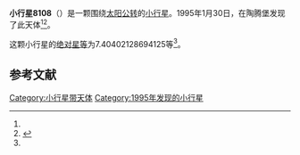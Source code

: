 {{Infobox planet
| bgcolour = #FFFFC0
| name = 8108 Wieland
| symbol = 
| image = 
| caption = 
| discovery = yes
| discovery_ref = 
| discoverer = {{link-en|佛蒙特·伯根|Freimut Börngen}}
| discovery_site = [[陶腾堡|陶腾堡]] 
| discovered = 1995年1月30日
| designations = yes
| mp_name = 
| named_after = 
| alt_names = 1995 BC16/ 1984 BJ4 / 1989 NL
| mp_category = [[主带小行星|主带小行星]]
| orbit_ref = <ref name="a">[http://ssd.jpl.nasa.gov/sbdb.cgi?sstr=8108 8108 Wieland] {{Wayback|url=http://ssd.jpl.nasa.gov/sbdb.cgi?sstr=8108 |date=20201124030619 }}，小行星數據庫瀏覽器（JPL Small-Body Database Browser）－[[美国国家航空航天局|美国国家航空航天局]]喷气推进实验室</ref>
| epoch = 2456400.5 (2013年4月18日更新)
| aphelion = {{convert|2.663248151353441|AU|km|3|abbr=on|lk=out}}
| perihelion = {{convert|2.07430720309453|AU|km|3|abbr=on}}
| semimajor = {{convert|2.368777677223985|AU|km|3|abbr=on}}
| eccentricity = 0.12431326
| period = 1331.634013 [[日|日]]<br />3.65[[儒略年|儒略年]]
| avg_speed = 
| inclination = 6.745944134979365
| asc_node = 314.4600060540014
| mean_anomaly = 
| arg_peri = 7.40402128694125
| satellites = 
| physical_characteristics = yes
| dimensions = 
| mass = 
| density = 
| surface_grav = 
| escape_velocity = 
| sidereal_day = 
| axial_tilt = 
| pole_ecliptic_lat = 
| pole_ecliptic_lon = 
| albedo = 
| temperatures= 
| temp_name1 = 
| mean_temp_1 = 
| max_temp_1 = 
| temp_name2 = 
| max_temp_2 = 
| spectral_type = 
| abs_magnitude = 7.40402128694125
}}

'''小行星8108'''（{{lang-en|8108 Wieland}}）是一颗围绕[[太阳|太阳]][[公转|公转]]的[[小行星|小行星]]。1995年1月30日，{{link-en|佛蒙特·伯根|Freimut Börngen}}在陶腾堡发现了此天体<ref name="a" /><ref>{{cite news|title=小行星列表|url=http://cfa-www.harvard.edu/iau/lists/NumberedMPs.txt|accessdate=2013-07-08|newspaper=哈佛大学|archive-date=2008-05-17|archive-url=https://web.archive.org/web/20080517010638/http://cfa-www.harvard.edu/iau/lists/NumberedMPs.txt|dead-url=no}}</ref>。

这颗小行星的[[绝对星等|绝对星等]]为7.40402128694125等<ref name="a" />。

==参考文献==
{{reflist}}
{{Minor Planet Number|[[小行星8107|小行星8107]]|[[小行星8109|小行星8109]]}}

{{小天体}}

[[Category:小行星带天体|Category:小行星带天体]]
[[Category:1995年发现的小行星|Category:1995年发现的小行星]]

{{asteroid-stub}}
